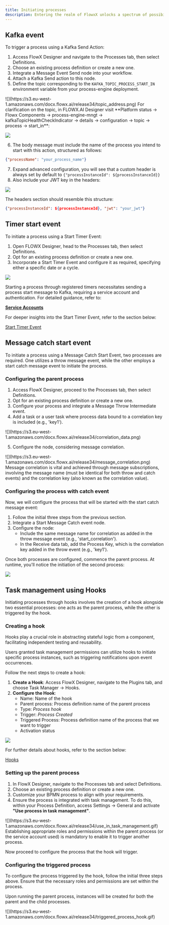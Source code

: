 ```yaml
---
title: Initiating processes
description: Entering the realm of FlowxX unlocks a spectrum of possibilities for elevating processes and workflows. From automation to data-driven decision-making, several straightforward approaches pave the way for leveraging this platform efficiently. Let's delve into the ways to kickstart a process.
---
```


## Kafka event

To trigger a process using a Kafka Send Action:

1. Access FlowX Designer and navigate to the Processes tab, then select Definitions.
2. Choose an existing process definition or create a new one.
3. Integrate a Message Event Send node into your workflow.
4. Attach a Kafka Send action to this node.
5. Define the topic corresponding to the `KAFKA_TOPIC_PROCESS_START_IN` environment variable from your process-engine deployment.

<Frame>
![](https://s3.eu-west-1.amazonaws.com/docx.flowx.ai/release34/topic_address.png)
</Frame>

<Info>
For clarification on the topic, in FLOWX.AI Designer visit **Platform status → Flowx Components → process-engine-mngt -> kafkaTopicHealthCheckIndicator → details → configuration → topic → process → start_in**:


![](https://s3.eu-west-1.amazonaws.com/docx.flowx.ai/release34/topic_start_process.png)

</Info>

6. The body message must include the name of the process you intend to start with this action, structured as follows:

```json
{"processName": "your_process_name"}
```

7. Expand advanced configuration, you will see that a custom header is always set by default to `{"processInstanceId": ${processInstanceId}}`
8. Also include your JWT key in the headers:

![](https://s3.eu-west-1.amazonaws.com/docx.flowx.ai/release34/jwt_start.png)

The headers section should resemble this structure:

```json
{"processInstanceId": ${processInstanceId}, "jwt": "your_jwt"}
```

## Timer start event

To initiate a process using a Start Timer Event:

1. Open FLOWX Designer, head to the Processes tab, then select Definitions.
2. Opt for an existing process definition or create a new one.
3. Incorporate a Start Timer Event and configure it as required, specifying either a specific date or a cycle.

![](https://s3.eu-west-1.amazonaws.com/docx.flowx.ai/release34/start_timer_process.png)

<Warning>
Starting a process through registered timers necessitates sending a process start message to Kafka, requiring a service account and authentication. For detailed guidance, refer to:

[**Service Accounts**](../../../setup-guides/access-management/configuring-an-iam-solution#scheduler-service-account)
</Warning>

For deeper insights into the Start Timer Event, refer to the section below:

[Start Timer Event](../../building-blocks/node/timer-events/timer-start-event)

## Message catch start event

To initiate a process using a Message Catch Start Event, two processes are required. One utilizes a throw message event, while the other employs a start catch message event to initiate the process.

### Configuring the parent process

1. Access FlowX Designer, proceed to the Processes tab, then select Definitions.
2. Opt for an existing process definition or create a new one.
3. Configure your process and integrate a Message Throw Intermediate event.
4. Add a task or a user task where process data bound to a correlation key is included (e.g., 'key1').

<Frame>
![](https://s3.eu-west-1.amazonaws.com/docx.flowx.ai/release34/correlation_data.png)
</Frame>

5. Configure the node, considering message correlation.

<Frame>
![](https://s3.eu-west-1.amazonaws.com/docx.flowx.ai/release34/message_correlation.png)
</Frame>


<Info>
Message correlation is vital and achieved through message subscriptions, involving the message name (must be identical for both throw and catch events) and the correlation key (also known as the correlation value).
</Info>

### Configuring the process with catch event

Now, we will configure the process that will be started with the start catch message event:

1. Follow the initial three steps from the previous section.
2. Integrate a Start Message Catch event node.
3. Configure the node:
    * Include the same message name for correlation as added in the throw message event (e.g., 'start_correlation').
    * In the Receive data tab, add the Process Key, which is the correlation key added in the throw event (e.g., 'key1').

Once both processes are configured, commence the parent process. At runtime, you'll notice the initiation of the second process:

![](https://s3.eu-west-1.amazonaws.com/docx.flowx.ai/release34/start_with_message_event.gif)

## Task management using Hooks

Initiating processes through hooks involves the creation of a hook alongside two essential processes: one acts as the parent process, while the other is triggered by the hook.

### Creating a hook

Hooks play a crucial role in abstracting stateful logic from a component, facilitating independent testing and reusability.

<Info>
Users granted task management permissions can utilize hooks to initiate specific process instances, such as triggering notifications upon event occurrences.
</Info>

Follow the next steps to create a hook:

1. **Create a Hook**: Access FlowX Designer, navigate to the Plugins tab, and choose Task Manager → Hooks.
2. **Configure the Hook**:
    * Name: Name of the hook
    * Parent process: Process definition name of the parent process 
    * Type: *Process hook*
    * Trigger: *Process Created*
    * Triggered Process: Process definition name of the process that we want to trigger
    * Activation status

![](https://s3.eu-west-1.amazonaws.com/docx.flowx.ai/release34/hook_created%20copy.png)

For further details about hooks, refer to the section below:

[Hooks](../../platform-deep-dive/plugins/custom-plugins/task-management/using-hooks)

### Setting up the parent process

1. In FlowX Designer, navigate to the Processes tab and select Definitions.
2. Choose an existing process definition or create a new one.
3. Customize your BPMN process to align with your requirements.
4. Ensure the process is integrated with task management. To do this, within your Process Definition, access Settings → General and activate **"Use process in task management"**.

<Frame>
![](https://s3.eu-west-1.amazonaws.com/docx.flowx.ai/release34/use_in_task_management.gif)
</Frame>

<Info>
Establishing appropriate roles and permissions within the parent process (or the service account used) is mandatory to enable it to trigger another process.
</Info>

Now proceed to configure the process that the hook will trigger.

### Configuring the triggered process

To configure the process triggered by the hook, follow the initial three steps above. Ensure that the necessary roles and permissions are set within the process.

Upon running the parent process, instances will be created for both the parent and the child processes.

<Frame>
![](https://s3.eu-west-1.amazonaws.com/docx.flowx.ai/release34/triggered_process_hook.gif)
</Frame>
